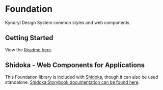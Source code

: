 
<Meta title="Welcome" />

# Foundation

Kyndryl Design System common styles and web components.

## Getting Started

View the [Readme here](https://github.com/kyndryl-design-system/foundation).

## Shidoka - Web Components for Applications

This Foundation library is included with [Shidoka](https://github.com/kyndryl-design-system/web-components), though it can also be used standalone. [Shidoka Storybook documentation can be found here](https://kyndryl-design-system.github.io/web-components/).
